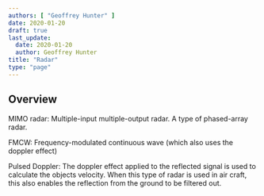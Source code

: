 ```yaml
---
authors: [ "Geoffrey Hunter" ]
date: 2020-01-20
draft: true
last_update:
  date: 2020-01-20
  author: Geoffrey Hunter
title: "Radar"
type: "page"
---
```


<WarningIsNotes />

## Overview

MIMO radar: Multiple-input multiple-output radar. A type of phased-array radar.

FMCW: Frequency-modulated continuous wave (which also uses the doppler effect)

Pulsed Doppler: The doppler effect applied to the reflected signal is used to calculate the objects velocity. When this type of radar is used in air craft, this also enables the reflection from the ground to be filtered out.
